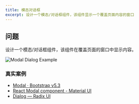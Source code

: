 ```yaml
---
title: 模态对话框
excerpt: 设计一个模态/对话框组件，该组件显示一个覆盖页面内容的窗口
---
```


## 问题

设计一个模态/对话框组件，该组件在覆盖页面的窗口中显示内容。

![Modal Dialog Example](/img/questions/modal-dialog/modal-dialog-example.png)

### 真实案例

* [Modal · Bootstrap v5.3](https://getbootstrap.com/docs/5.3/components/modal)
* [React Modal component - Material UI](https://mui.com/material-ui/react-modal/)
* [Dialog — Radix UI](https://www.radix-ui.com/docs/primitives/components/dialog)
